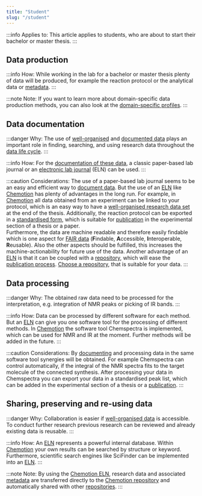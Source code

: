 ```yaml
---
title: "Student"
slug: "/student"
---
```


:::info Applies to:
This article applies to students, who are about to start their bachelor or master thesis.
:::


## Data production

:::info How:
While working in the lab for a bachelor or master thesis plenty of data will be produced, for example the reaction protocol or the analytical data or [metadata](/docs/metadata).
:::

:::note Note:
If you want to learn more about domain-specific data production methods, you can also look at the [domain-specific profiles](/docs/domain_guide).
:::

## Data documentation

:::danger Why:
The use of [well-organised](/docs/data_organisation) and [documented data](/docs/data_documentation) plays an important role in finding, searching, and using research data throughout the [data life cycle](/docs/data_life_cycle).
:::

:::info How:
For the [documentation of these data](/docs/data_documentation), a classic paper-based lab journal or an [electronic lab journal](/docs/eln) (ELN) can be used.
:::

:::caution Considerations:
The use of a paper-based lab journal seems to be an easy and efficient way to [document data](/docs/data_documentation). But the use of an [ELN](/docs/eln) like [Chemotion](https://www.chemotion.net/chemotionsaurus/index.html) has plenty of advantages in the long run. For example, in [Chemotion](https://www.chemotion.net/chemotionsaurus/index.html) all data obtained from an experiment can be linked to your protocol, which is an easy way to have a [well-organised research data set](/docs/data_organisation) at the end of the thesis. Additionally, the reaction protocol can be exported in a [standardised form](/docs/format_standards), which is suitable for [publication](/docs/data_publishing) in the experimental section of a thesis or a paper. <br/> Furthermore, the data are machine readable and therefore easily findable which is one aspect for [FAIR data](/docs/fair) (**F**indable, **A**ccessible, **I**nteroperable, **R**eusable). Also the other aspects should be fulfilled, this increases the machine-actionability for future use of the data. Another advantage of an [ELN](/docs/eln) is that it can be coupled with a [repository](/docs/repositories), which will ease the [publication process](/docs/data_publishing). [Choose a repository](/docs/choose_repository), that is suitable for your data.
:::


## Data processing

:::danger Why:
The obtained raw data need to be processed for the interpretation, e.g. integration of NMR peaks or picking of IR bands.
:::

:::info How:
Data can be processed by different software for each method. But an [ELN](/docs/eln) can give you one software tool for the processing of different methods. In [Chemotion](https://www.chemotion.net/chemotionsaurus/index.html) the software tool Chemspectra is implemented, which can be used for NMR and IR at the moment. Further methods will be added in the future.
:::

:::caution Considerations:
By [documenting](/docs/data_documentation) and processing data in the same software tool synergies will be obtained. For example Chemspectra can control automatically, if the integral of the NMR spectra fits to the target molecule of the connected synthesis. After processing your data in Chemspectra you can export your data in a standardised peak list, which can be added in the experimental section of a thesis or a [publication](/docs/data_publishing).
:::


## Sharing, preserving and re-using data

:::danger Why:
Collaboration is easier if [well-organised data](/docs/data_organisation) is accessible. To conduct further research previous research can be reviewed and already existing data is reusable.
:::

:::info How:
An [ELN](/docs/eln) represents a powerful internal database. Within [Chemotion](https://www.chemotion.net/chemotionsaurus/index.html) your own results can be searched by structure or keyword. Furthermore, scientific search engines like SciFinder can be implemented into an [ELN](/docs/eln). 
:::

:::note Note:
By using the [Chemotion ELN](https://www.chemotion.net/chemotionsaurus/index.html), research data and associated [metadata](/docs/metadata) are transferred directly to the [Chemotion repository](https://www.chemotion-repository.net/welcome) and automatically shared with other [repositories](https://www.re3data.org/).
:::
